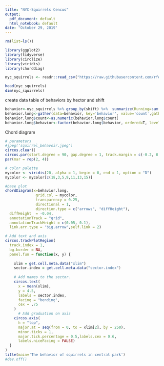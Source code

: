 ```yaml
---
title: "NYC-Squirrels Cencus"
output:
  pdf_document: default
  html_notebook: default
date: "October 29, 2019"
---
```


```r
rm(list=ls())
```

```r
library(ggplot2)
library(tidyverse)
library(circlize)
library(viridis)
library(chorddiag)
```

```r
nyc_squirrels <- readr::read_csv("https://raw.githubusercontent.com/rfordatascience/tidytuesday/master/data/2019/2019-10-29/nyc_squirrels.csv")
```
```r
head(nyc_squirrels)
dim(nyc_squirrels)
```
create data table of behaviors by hector and shift
```r
behavior<-nyc_squirrels %>% group_by(shift) %>%  summarize(Running=sum(running, na.rm=T),Chasing=sum(chasing, na.rm=T),Climbing=sum(climbing, na.rm=T),Eating=sum(eating, na.rm=T),Foraging=sum(foraging, na.rm=T))
behavior.long<-gather(data=behavior, key='behavior', value='count',gather_cols=c(Running, Eating, Chasing, Foraging, Climbing))
behavior.long$count<-as.numeric(behavior.long$count)
behavior.long$behavior<-factor(behavior.long$behavior, ordered=T, levels  =c('Foraging','Eating','Climbing','Chasing','Running'))
```

Chord diagram
```r
# parameters
#jpeg('squirrel_behavoir.jpeg')
circos.clear()
circos.par(start.degree = 90, gap.degree = 1, track.margin = c(-0.2, 0.2), points.overflow.warning = FALSE)
par(mar = rep(2, 4))

# color palette
mycolor <- viridis(20, alpha = 1, begin = 0, end = 1, option = "D")
mycolor <- mycolor[c(18,3,5,9,11,13,15)]

#base plot
chordDiagram(x=behavior.long,
              grid.col = mycolor,
              transparency = 0.25,
              directional = 1,
              direction.type = c("arrows", "diffHeight"), 
  diffHeight  = -0.04,
  annotationTrack = "grid", 
  annotationTrackHeight = c(0.05, 0.1),
  link.arr.type = "big.arrow",self.link = 2)

# Add text and axis
circos.trackPlotRegion(
  track.index = 1, 
  bg.border = NA, 
  panel.fun = function(x, y) {
    
    xlim = get.cell.meta.data("xlim")
    sector.index = get.cell.meta.data("sector.index")
    
    # Add names to the sector. 
    circos.text(
      x = mean(xlim), 
      y = 4.5, 
      labels = sector.index, 
      facing = "bending", 
      cex = .75
    )
      # Add graduation on axis
    circos.axis(
      h = "top", 
      major.at = seq(from = 0, to = xlim[2], by = 250), 
      minor.ticks = 1, 
      major.tick.percentage = 0.5,labels.cex = 0.6,
      labels.niceFacing = FALSE)
  }
)
title(main='The behavior of squirrels in central park')
#dev.off()
```



